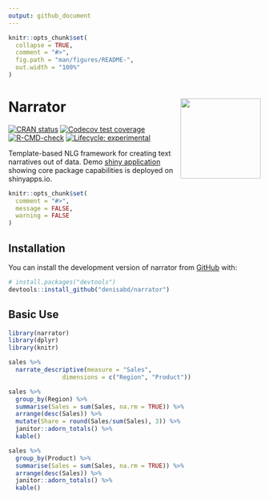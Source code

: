 ```yaml
---
output: github_document
---
```




```r
knitr::opts_chunk$set(
  collapse = TRUE,
  comment = "#>",
  fig.path = "man/figures/README-",
  out.width = "100%"
)
```

<!-- README.md is generated from README.Rmd. Please edit that file -->
# Narrator <img src="man/figures/hex.png" align="right" alt="" width="160" />

<!-- badges: start -->
[![CRAN status](https://www.r-pkg.org/badges/version/narrator)](https://CRAN.R-project.org/package=narrator)
[![Codecov test coverage](https://codecov.io/gh/denisabd/narrator/branch/main/graph/badge.svg)](https://app.codecov.io/gh/denisabd/narrator?branch=main)
[![R-CMD-check](https://github.com/denisabd/narrator/actions/workflows/R-CMD-check.yaml/badge.svg)](https://github.com/denisabd/narrator/actions/workflows/R-CMD-check.yaml)
[![Lifecycle: experimental](https://img.shields.io/badge/lifecycle-experimental-orange.svg)](https://lifecycle.r-lib.org/articles/stages.html#experimental)
<!-- badges: end -->

Template-based NLG framework for creating text narratives out of data.
Demo [shiny application](https://deny.shinyapps.io/narrator_app/) showing core package capabilities is deployed on shinyapps.io.

```r
knitr::opts_chunk$set(
  comment = "#>",
  message = FALSE,
  warning = FALSE
)
```


## Installation

You can install the development version of narrator from [GitHub](https://github.com/) with:

```r
# install.packages("devtools")
devtools::install_github("denisabd/narrator")
```


## Basic Use

```r
library(narrator)
library(dplyr)
library(knitr)

sales %>%
  narrate_descriptive(measure = "Sales",
               dimensions = c("Region", "Product"))
```


```r
sales %>%
  group_by(Region) %>%
  summarise(Sales = sum(Sales, na.rm = TRUE)) %>%
  arrange(desc(Sales)) %>%
  mutate(Share = round(Sales/sum(Sales), 3)) %>%
  janitor::adorn_totals() %>%
  kable()
```


```r
sales %>%
  group_by(Product) %>%
  summarise(Sales = sum(Sales, na.rm = TRUE)) %>%
  arrange(desc(Sales)) %>%
  janitor::adorn_totals() %>%
  kable()
```
